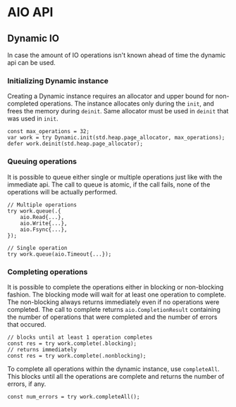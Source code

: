 # AIO API

## Dynamic IO

In case the amount of IO operations isn't known ahead of time the dynamic api can be used.

### Initializing Dynamic instance

Creating a Dynamic instance requires an allocator and upper bound for non-completed operations.
The instance allocates only during the `init`, and frees the memory during `deinit`.
Same allocator must be used in `deinit` that was used in `init`.

```zig
const max_operations = 32;
var work = try Dynamic.init(std.heap.page_allocator, max_operations);
defer work.deinit(std.heap.page_allocator);
```

### Queuing operations

It is possible to queue either single or multiple operations just like with the immediate api.
The call to queue is atomic, if the call fails, none of the operations will be actually performed.

```zig
// Multiple operations
try work.queue(.{
    aio.Read{...},
    aio.Write{...},
    aio.Fsync{...},
});

// Single operation
try work.queue(aio.Timeout{...});
```

### Completing operations

It is possible to complete the operations either in blocking or non-blocking fashion.
The blocking mode will wait for at least one operation to complete.
The non-blocking always returns immediately even if no operations were completed.
The call to complete returns `aio.CompletionResult` containing the number of operations that were completed
and the number of errors that occured.

```zig
// blocks until at least 1 operation completes
const res = try work.complete(.blocking);
// returns immediately
const res = try work.complete(.nonblocking);
```

To complete all operations within the dynamic instance, use `completeAll`.
This blocks until all the operations are complete and returns the number of errors, if any.

```zig
const num_errors = try work.completeAll();
```
